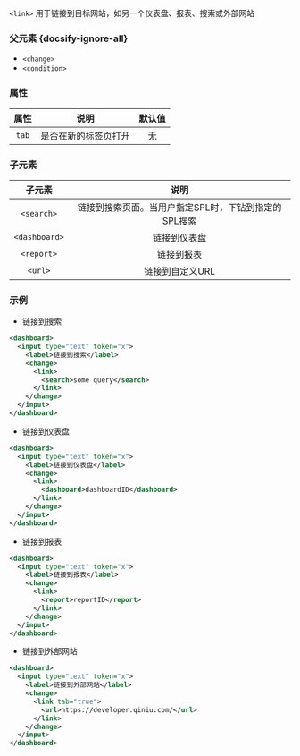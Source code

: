 `<link>` 用于链接到目标网站，如另一个仪表盘、报表、搜索或外部网站

### 父元素 {docsify-ignore-all}

* `<change>`
* `<condition>`

### 属性

|属性|说明|默认值|
|:--:|:--:|:--:|
|`tab`|是否在新的标签页打开|无|

### 子元素

|子元素|说明|
|:--:|:--:|
|`<search>`|链接到搜索页面。当用户指定SPL时，下钻到指定的SPL搜索|
|`<dashboard>`|链接到仪表盘|
|`<report>`|链接到报表|
|`<url>`|链接到自定义URL|

### 示例

* 链接到搜索
```xml
<dashboard>
  <input type="text" token="x">
    <label>链接到搜索</label>
    <change>
      <link>
        <search>some query</search>
      </link>
    </change>
  </input>
</dashboard>
```

* 链接到仪表盘
```xml
<dashboard>
  <input type="text" token="x">
    <label>链接到仪表盘</label>
    <change>
      <link>
        <dashboard>dashboardID</dashboard>
      </link>
    </change>
  </input>
</dashboard>
```

* 链接到报表
```xml
<dashboard>
  <input type="text" token="x">
    <label>链接到报表</label>
    <change>
      <link>
        <report>reportID</report>
      </link>
    </change>
  </input>
</dashboard>
```

* 链接到外部网站
```xml
<dashboard>
  <input type="text" token="x">
    <label>链接到外部网站</label>
    <change>
      <link tab="true">
        <url>https://developer.qiniu.com/</url>
      </link>
    </change>
  </input>
</dashboard>
```
